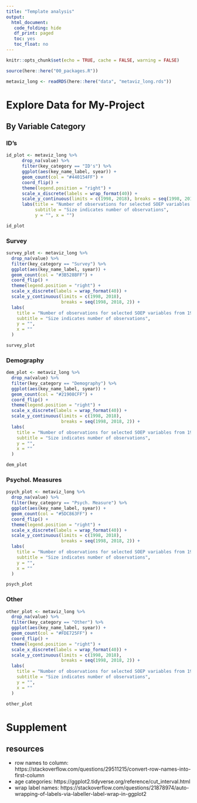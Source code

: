 ```yaml
---
title: "Template analysis"
output:
  html_document:
   code_folding: hide
   df_print: paged
   toc: yes
   toc_float: no
---
```

 
```r
knitr::opts_chunk$set(echo = TRUE, cache = FALSE, warning = FALSE) 

source(here::here("00_packages.R"))
```

```r
metaviz_long <- readRDS(here::here("data", "metaviz_long.rds"))
```

# Explore Data for My-Project

## By Variable Category {.tabset}

### ID's
```r
id_plot <- metaviz_long %>% 
      drop_na(value) %>% 
      filter(key_category == "ID's") %>%
      ggplot(aes(key_name_label, syear)) +
      geom_count(col = "#440154FF") +
      coord_flip() +
      theme(legend.position = "right") +
      scale_x_discrete(labels = wrap_format(40)) +
      scale_y_continuous(limits = c(1998, 2018), breaks = seq(1998, 2018, 2)) +
      labs(title = "Number of observations for selected SOEP variables from 1998 - 2018",
           subtitle = "Size indicates number of observations",
           y = "", x = "") 

id_plot
```

### Survey
```r
survey_plot <- metaviz_long %>%
  drop_na(value) %>%
  filter(key_category == "Survey") %>%
  ggplot(aes(key_name_label, syear)) +
  geom_count(col = "#3B528BFF") +
  coord_flip() +
  theme(legend.position = "right") +
  scale_x_discrete(labels = wrap_format(40)) +
  scale_y_continuous(limits = c(1998, 2018),
                     breaks = seq(1998, 2018, 2)) +
  labs(
    title = "Number of observations for selected SOEP variables from 1998 - 2018",
    subtitle = "Size indicates number of observations",
    y = "",
    x = ""
  ) 

survey_plot
```

### Demography {.active}
```r
dem_plot <- metaviz_long %>%
  drop_na(value) %>%
  filter(key_category == "Demography") %>%
  ggplot(aes(key_name_label, syear)) +
  geom_count(col = "#21908CFF") +
  coord_flip() +
  theme(legend.position = "right") +
  scale_x_discrete(labels = wrap_format(40)) +
  scale_y_continuous(limits = c(1998, 2018),
                     breaks = seq(1998, 2018, 2)) +
  labs(
    title = "Number of observations for selected SOEP variables from 1998 - 2018",
    subtitle = "Size indicates number of observations",
    y = "",
    x = ""
  )

dem_plot
```

### Psychol. Measures
```r
psych_plot <- metaviz_long %>%
  drop_na(value) %>%
  filter(key_category == "Psych. Measure") %>%
  ggplot(aes(key_name_label, syear)) +
  geom_count(col = "#5DC863FF") +
  coord_flip() +
  theme(legend.position = "right") +
  scale_x_discrete(labels = wrap_format(40)) +
  scale_y_continuous(limits = c(1998, 2018),
                     breaks = seq(1998, 2018, 2)) +
  labs(
    title = "Number of observations for selected SOEP variables from 1998 - 2018",
    subtitle = "Size indicates number of observations",
    y = "",
    x = ""
  ) 

psych_plot
```

### Other
```r
other_plot <- metaviz_long %>%
  drop_na(value) %>%
  filter(key_category == "Other") %>%
  ggplot(aes(key_name_label, syear)) +
  geom_count(col = "#FDE725FF") +
  coord_flip() +
  theme(legend.position = "right") +
  scale_x_discrete(labels = wrap_format(40)) +
  scale_y_continuous(limits = c(1998, 2018),
                     breaks = seq(1998, 2018, 2)) +
  labs(
    title = "Number of observations for selected SOEP variables from 1998 - 2018",
    subtitle = "Size indicates number of observations",
    y = "",
    x = ""
  ) 

other_plot
```

# Supplement

## resources
- row names to column: https://stackoverflow.com/questions/29511215/convert-row-names-into-first-column
- age categories: https://ggplot2.tidyverse.org/reference/cut_interval.html
- wrap label names: https://stackoverflow.com/questions/21878974/auto-wrapping-of-labels-via-labeller-label-wrap-in-ggplot2
